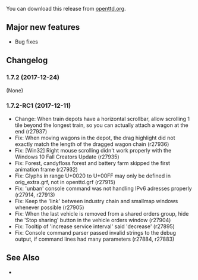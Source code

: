 {{en/-}}
{{en/Development/OTTDVersions}}

{{en/Archive/OpenTTD/Release|prev=OpenTTD 1.7.1|next=OpenTTD 1.8.0|date=2017-12-24}}

You can download this release from [https://www.openttd.org/downloads/openttd-releases/latest.html openttd.org].

==Major new features==
* Bug fixes

==Changelog==
===1.7.2 (2017-12-24)===
(None)

===1.7.2-RC1 (2017-12-11)===
*Change: When train depots have a horizontal scrollbar, allow scrolling 1 tile beyond the longest train, so you can actually attach a wagon at the end (r27937)
*Fix: When moving wagons in the depot, the drag highlight did not exactly match the length of the dragged wagon chain (r27936)
*Fix: [Win32] Right mouse scrolling didn't work properly with the Windows 10 Fall Creators Update {{en/Development/Design Drafts/Flyspray|6629}} (r27935)
*Fix: Forest, candyfloss forest and battery farm skipped the first animation frame {{en/Development/Design Drafts/Flyspray|6639}} (r27932)
*Fix: Glyphs in range U+0020 to U+00FF may only be defined in orig_extra.grf, not in openttd.grf {{en/Development/Design Drafts/Flyspray|6620}} (r27915)
*Fix: 'unban' console command was not handling IPv6 adresses properly (r27914, r27913)
*Fix: Keep the 'link' between industry chain and smallmap windows whenever possible {{en/Development/Design Drafts/Flyspray|6585}} (r27905)
*Fix: When the last vehicle is removed from a shared orders group, hide the 'Stop sharing' button in the vehicle orders window {{en/Development/Design Drafts/Flyspray|6593}} (r27904)
*Fix: Tooltip of 'increase service interval' said 'decrease' {{en/Development/Design Drafts/Flyspray|6606}} (r27895)
*Fix: Console command parser passed invalid strings to the debug output, if command lines had many parameters {{en/Development/Design Drafts/Flyspray|6576}} (r27884, r27883)

==See Also==
<!--* {{Forum|topic=74566|Forum topic for 1.6.0-RC1}}-->
* {{en/Archive/OpenTTD/OTTDNewsArticle|231|The 1.7.2-RC1 news article}}